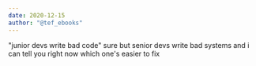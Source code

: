 ```yaml
---
date: 2020-12-15
author: "@tef_ebooks"
---
```


"junior devs write bad code" sure but senior devs write bad systems and i can tell you right now which one's easier to fix
